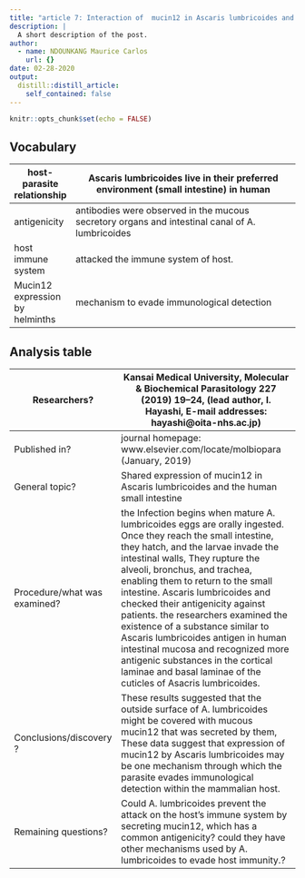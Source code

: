 ```yaml
---
title: "article 7: Interaction of  mucin12 in Ascaris lumbricoides and the human small intestine"
description: |
  A short description of the post.
author:
  - name: NDOUNKANG Maurice Carlos
    url: {}
date: 02-28-2020
output:
  distill::distill_article:
    self_contained: false
---
```


```r
knitr::opts_chunk$set(echo = FALSE)
```

## Vocabulary

| host-parasite relationship                            | Ascaris lumbricoides live in their preferred environment (small intestine) in human                                                                                                                                                                                                                                                                                                                                                   |
| -------------------------- | ------------------------------------------------------------------------------------------------------------------------------------------------------- |
| antigenicity                                           |antibodies were observed in the mucous secretory organs and intestinal canal of A. lumbricoides                                                                                                                                 |
| host immune system                                    | attacked the immune system of host.                                                                                                                                                                           |
| Mucin12 expression by helminths                       | mechanism to evade immunological detection                                                                                                                                |
## Analysis table
                                                                                                                                                            
| Researchers?                                   |  Kansai Medical University, Molecular & Biochemical Parasitology 227 (2019) 19–24, (lead author, I. Hayashi, E-mail addresses: hayashi@oita-nhs.ac.jp)                                                                                                                                                                                                                                                                                                                                                                                       |
| ---------------------------- | ------------------------------------------------------------------------------------------------------------------------------------------------------------------------------------------------------------------------------------------------------------------------------------------------------------------------------------------------------------------------------------------------------------------------------------------------------------------------------------------------------------------------------------------------------------------------------------------------------------------------------------------------------- |
| Published in?                                   |  journal homepage: www.elsevier.com/locate/molbiopara (January, 2019)                                                                                                                                                                                                                                                                                                                                             |
| General topic?                                   | Shared expression of mucin12 in Ascaris lumbricoides and the human small intestine                                                                                                                                                                                                                                                                                                                                                         |
| Procedure/what was examined?                     |the Infection begins when mature A. lumbricoides eggs are orally ingested. Once they reach the small intestine, they hatch, and the larvae invade the intestinal walls, They rupture the alveoli, bronchus, and trachea, enabling them to return to the small intestine. Ascaris lumbricoides and checked their antigenicity against patients. the researchers examined the existence of a substance similar to Ascaris lumbricoides antigen in human intestinal mucosa and recognized more antigenic substances in the cortical laminae and basal laminae of the cuticles of Asacris lumbricoides.                                                                                                                                                                                                                                                                                                                                                                                                                                                                                                    |
| Conclusions/discovery ?                         |These results suggested that the outside surface of A. lumbricoides might be covered with mucous mucin12 that was secreted by them, These data suggest that expression of mucin12  by Ascaris lumbricoides may be one mechanism through which the parasite evades immunological detection within the mammalian host.                                                                                                                                                                                                                                                                                                                                                                                                                                                                                                                                                                                                                                    |
| Remaining questions?                           |Could A. lumbricoides prevent the attack on the host's immune system by secreting mucin12, which has a common antigenicity? could they have other mechanisms used by A. lumbricoides to evade host immunity.?                                                                                                                                                                                                                                                                                                                                                                                                                                                                                                                                      |
